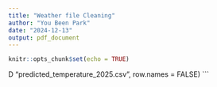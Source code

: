 ```yaml
---
title: "Weather file Cleaning"
author: "You Been Park"
date: "2024-12-13"
output: pdf_document
---
```


```r
knitr::opts_chunk$set(echo = TRUE)
```

D
          "predicted_temperature_2025.csv", row.names = FALSE)
```
